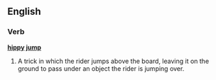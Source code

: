 ==English==

===Verb===
'''[[hippy]] [[jump]]'''

# {{context|skateboarding}} A trick in which the rider jumps above the board, leaving it on the ground to pass under an object the rider is jumping over.
